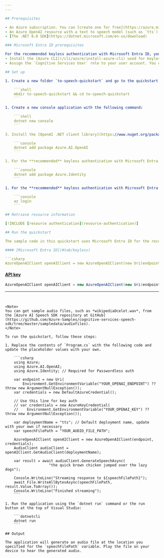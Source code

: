 ```yaml
---
---

## Prerequisites

- An Azure subscription. You can [create one for free](https://azure.microsoft.com/free/cognitive-services?azure-portal=true).
- An Azure OpenAI resource with a text to speech model (such as `tts`) deployed in a [supported region](../concepts/models.md?tabs=standard-audio#standard-deployment-regional-models-by-endpoint). For more information, see [Create a resource and deploy a model with Azure OpenAI](../how-to/create-resource).
- [The .NET 8.0 SDK](https://dotnet.microsoft.com/en-us/download)

### Microsoft Entra ID prerequisites

For the recommended keyless authentication with Microsoft Entra ID, you need to:
- Install the [Azure CLI](/cli/azure/install-azure-cli) used for keyless authentication with Microsoft Entra ID.
- Assign the `Cognitive Services User` role to your user account. You can assign roles in the Azure portal under **Access control (IAM)** > **Add role assignment**.

## Set up

1. Create a new folder `to-speech-quickstart` and go to the quickstart folder with the following command:

    ```shell
    mkdir to-speech-quickstart && cd to-speech-quickstart
    ```

1. Create a new console application with the following command:

    ```shell
    dotnet new console
    ```

3. Install the [OpenAI .NET client library](https://www.nuget.org/packages/Azure.AI.OpenAI/) with the [dotnet add package](/dotnet/core/tools/dotnet-add-package) command:

    ```console
    dotnet add package Azure.AI.OpenAI
    ```

1. For the **recommended** keyless authentication with Microsoft Entra ID, install the [Azure.Identity](https://www.nuget.org/packages/Azure.Identity) package with:

    ```console
    dotnet add package Azure.Identity
    ```

1. For the **recommended** keyless authentication with Microsoft Entra ID, sign in to Azure with the following command:

    ```console
    az login
    ```

## Retrieve resource information

[!INCLUDE [resource authentication](resource-authentication)]

## Run the quickstart

The sample code in this quickstart uses Microsoft Entra ID for the recommended keyless authentication. If you prefer to use an API key, you can replace the `DefaultAzureCredential` object with an `AzureKeyCredential` object. 

#### [Microsoft Entra ID](#tab/keyless)

```csharp
AzureOpenAIClient openAIClient = new AzureOpenAIClient(new Uri(endpoint), new DefaultAzureCredential()); 
```

#### [API key](#tab/api-key)

```csharp
AzureOpenAIClient openAIClient = new AzureOpenAIClient(new Uri(endpoint), new AzureKeyCredential(key));
```
---
```


<Note>
You can get sample audio files, such as *wikipediaOcelot.wav*, from the [Azure AI Speech SDK repository at GitHub](https://github.com/Azure-Samples/cognitive-services-speech-sdk/tree/master/sampledata/audiofiles).
</Note>

To run the quickstart, follow these steps:

1. Replace the contents of `Program.cs` with the following code and update the placeholder values with your own.
    
    ```csharp
    using Azure;
    using Azure.AI.OpenAI;
    using Azure.Identity; // Required for Passwordless auth
    
    var endpoint = new Uri(
        Environment.GetEnvironmentVariable("YOUR_OPENAI_ENDPOINT") ?? throw new ArgumentNullException());
    var credentials = new DefaultAzureCredential();

    // Use this line for key auth
    // var credentials = new AzureKeyCredential(
    //    Environment.GetEnvironmentVariable("YOUR_OPENAI_KEY") ?? throw new ArgumentNullException());

    var deploymentName = "tts"; // Default deployment name, update with your own if necessary
    var speechFilePath = "YOUR_AUDIO_FILE_PATH";
    
    AzureOpenAIClient openAIClient = new AzureOpenAIClient(endpoint, credentials);
    AudioClient audioClient = openAIClient.GetAudioClient(deploymentName);
    
    var result = await audioClient.GenerateSpeechAsync(
                    "the quick brown chicken jumped over the lazy dogs");
    
    Console.WriteLine("Streaming response to ${speechFilePath}");
    await File.WriteAllBytesAsync(speechFilePath, result.Value.ToArray());
    Console.WriteLine("Finished streaming");
    ```

1. Run the application using the `dotnet run` command or the run button at the top of Visual Studio:

    ```dotnetcli
    dotnet run
    ```

## Output

The application will generate an audio file at the location you specified for the `speechFilePath` variable. Play the file on your device to hear the generated audio.
